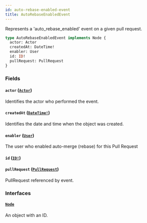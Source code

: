 ```yaml
---
id: auto-rebase-enabled-event
title: AutoRebaseEnabledEvent
---
```


Represents a 'auto_rebase_enabled' event on a given pull request.

```graphql
type AutoRebaseEnabledEvent implements Node {
  actor: Actor
  createdAt: DateTime!
  enabler: User
  id: ID!
  pullRequest: PullRequest
}
```

### Fields

#### `actor` ([`Actor`](/docs/api/interfaces/actor))

Identifies the actor who performed the event.

#### `createdAt` ([`DateTime!`](/docs/api/scalars/date-time))

Identifies the date and time when the object was created.

#### `enabler` ([`User`](/docs/api/objects/user))

The user who enabled auto-merge (rebase) for this Pull Request

#### `id` ([`ID!`](/docs/api/scalars/id))

#### `pullRequest` ([`PullRequest`](/docs/api/objects/pull-request))

PullRequest referenced by event.

### Interfaces

#### [`Node`](/docs/api/interfaces/node)

An object with an ID.
